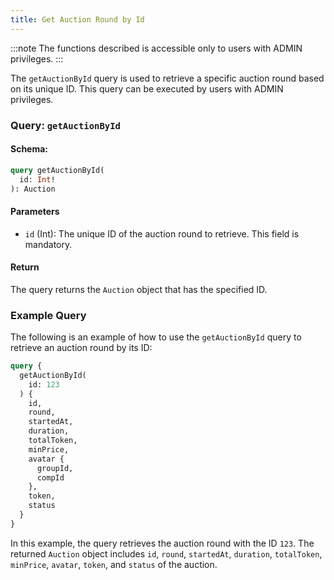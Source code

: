```yaml
---
title: Get Auction Round by Id
---
```



:::note
The functions described is accessible only to users with ADMIN privileges.
:::

The `getAuctionById` query is used to retrieve a specific auction round based on its unique ID. This query can be executed by users with ADMIN privileges.

### Query: `getAuctionById`

#### Schema:
```graphql
query getAuctionById(
  id: Int!
): Auction
```

#### Parameters

- `id` (Int): The unique ID of the auction round to retrieve. This field is mandatory.

#### Return

The query returns the `Auction` object that has the specified ID.

### Example Query

The following is an example of how to use the `getAuctionById` query to retrieve an auction round by its ID:

```graphql
query {
  getAuctionById(
    id: 123
  ) {
    id,
    round,
    startedAt,
    duration,
    totalToken,
    minPrice,
    avatar {
      groupId,
      compId
    },
    token,
    status
  }
}
```

In this example, the query retrieves the auction round with the ID `123`. The returned `Auction` object includes `id`, `round`, `startedAt`, `duration`, `totalToken`, `minPrice`, `avatar`, `token`, and `status` of the auction.